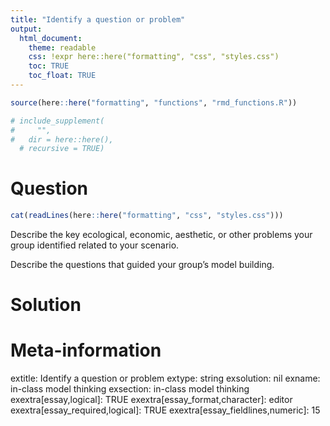 ```yaml
---
title: "Identify a question or problem"
output:  
  html_document:
    theme: readable
    css: !expr here::here("formatting", "css", "styles.css")
    toc: TRUE
    toc_float: TRUE
---
```



```r
source(here::here("formatting", "functions", "rmd_functions.R"))

# include_supplement(
#     "",
#   dir = here::here(),
  # recursive = TRUE)
```

Question
========

```r
cat(readLines(here::here("formatting", "css", "styles.css")))
```


Describe the key ecological, economic, aesthetic, or other problems your group identified related to your scenario.

Describe the questions that guided your group's model building.




Solution
========





Meta-information
================
extitle: Identify a question or problem
extype: string
exsolution: nil
exname: in-class model thinking
exsection: in-class model thinking
exextra[essay,logical]: TRUE
exextra[essay_format,character]: editor
exextra[essay_required,logical]: TRUE
exextra[essay_fieldlines,numeric]: 15
